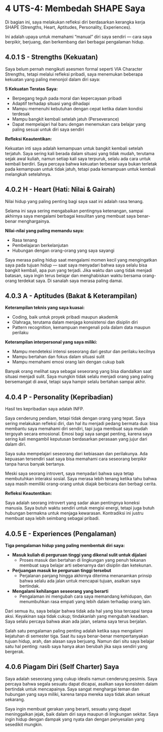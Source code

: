 # 4 UTS-4: Membedah SHAPE Saya

Di bagian ini, saya melakukan refleksi diri berdasarkan kerangka kerja SHAPE (Strengths, Heart, Aptitudes, Personality, Experiences).

Ini adalah upaya untuk memahami “manual” diri saya sendiri — cara saya berpikir, berjuang, dan berkembang dari berbagai pengalaman hidup.

## 4.0.1 S - Strengths (Kekuatan)

Saya belum pernah mengikuti asesmen formal seperti VIA Character Strengths, tetapi melalui refleksi pribadi, saya menemukan beberapa kekuatan yang paling menonjol dalam diri saya:

**5 Kekuatan Teratas Saya:**

* Berpegang teguh pada moral dan kepercayaan pribadi
* Adaptif terhadap situasi yang dihadapi
* Mampu memenuhi kebutuhan dengan cepat ketika dalam kondisi terdesak
* Mampu bangkit kembali setelah jatuh (Perseverance)
* Dapat mempelajari hal baru dengan menemukan cara belajar yang paling sesuai untuk diri saya sendiri

**Refleksi Keautentikan:**

Kekuatan inti saya adalah kemampuan untuk bangkit kembali setelah terjatuh. Saya sering kali berada dalam situasi yang tidak mudah, terutama sejak awal kuliah, namun setiap kali saya terpuruk, selalu ada cara untuk kembali berdiri. Saya percaya bahwa kekuatan terbesar saya bukan terletak pada kemampuan untuk tidak jatuh, tetapi pada kemampuan untuk kembali melangkah setelahnya.

## 4.0.2 H - Heart (Hati: Nilai & Gairah)

Nilai hidup yang paling penting bagi saya saat ini adalah rasa tenang.

Selama ini saya sering mengabaikan pentingnya ketenangan, sampai akhirnya saya mengalami berbagai kesulitan yang membuat saya benar-benar menghargainya.

**Nilai-nilai yang paling memandu saya:**

* Rasa tenang
* Pembelajaran berkelanjutan
* Hubungan dengan orang-orang yang saya sayangi

Saya merasa paling hidup saat mengalami momen kecil yang mengingatkan saya pada tujuan hidup — saat saya menyadari bahwa saya selalu bisa bangkit kembali, apa pun yang terjadi. Jika waktu dan uang tidak menjadi batasan, saya ingin terus belajar dan menghabiskan waktu bersama orang-orang terdekat saya. Di sanalah saya merasa paling damai.

## 4.0.3 A - Aptitudes (Bakat & Keterampilan)

**Keterampilan teknis yang saya kuasai:**

* Coding, baik untuk proyek pribadi maupun akademik
* Olahraga, terutama dalam menjaga konsistensi dan disiplin diri
* Pattern recognition, kemampuan mengenali pola dalam data maupun perilaku

**Keterampilan interpersonal yang saya miliki:**

* Mampu mendeteksi intensi seseorang dari gestur dan perilaku kecilnya
* Mampu bertahan dan fokus dalam situasi sulit
* Mampu memahami emosi orang lain dengan cukup baik

Banyak orang melihat saya sebagai seseorang yang bisa diandalkan saat situasi menjadi sulit. Saya mungkin tidak selalu menjadi orang yang paling bersemangat di awal, tetapi saya hampir selalu bertahan sampai akhir.

## 4.0.4 P - Personality (Kepribadian)

Hasil tes kepribadian saya adalah INFP.

Saya cenderung pendiam, tetapi tidak dengan orang yang tepat. Saya sering melakukan refleksi diri, dan hal itu menjadi pedang bermata dua: bisa membantu saya memahami diri sendiri, tapi juga membuat saya mudah tergoyah secara emosional. Emosi bagi saya sangat penting, karena saya sering kali mengambil keputusan berdasarkan perasaan yang jujur dari dalam diri.

Saya suka mempelajari seseorang dari kebiasaan dan perilakunya. Ada kepuasan tersendiri saat saya bisa memahami cara seseorang berpikir tanpa harus banyak bertanya.

Meski saya seorang introvert, saya menyadari bahwa saya tetap membutuhkan interaksi sosial. Saya merasa lebih tenang ketika tahu bahwa saya masih memiliki orang-orang untuk diajak berbicara dan berbagi cerita.

**Refleksi Keautentikan:**

Saya adalah seorang introvert yang sadar akan pentingnya koneksi manusia. Saya butuh waktu sendiri untuk mengisi energi, tetapi juga butuh hubungan bermakna untuk menjaga kewarasan. Kontradiksi ini justru membuat saya lebih seimbang sebagai pribadi.

## 4.0.5 E - Experiences (Pengalaman)

**Tiga pengalaman hidup yang paling membentuk diri saya:**

* **Masuk kuliah di perguruan tinggi yang dikenal sulit untuk dijalani**
    * Proses masuk dan bertahan di lingkungan yang penuh tekanan membuat saya belajar arti sebenarnya dari disiplin dan ketekunan.
* **Perjuangan masuk ke perguruan tinggi tersebut**
    * Perjalanan panjang hingga akhirnya diterima menanamkan prinsip bahwa selalu ada jalan untuk mencapai tujuan, asalkan saya bertindak.
* **Mengalami kehilangan seseorang yang berarti**
    * Pengalaman ini mengubah cara saya memandang kehidupan, dan menumbuhkan rasa empati yang lebih dalam terhadap orang lain.

Dari semua itu, saya belajar bahwa tidak ada hal yang bisa tercapai tanpa aksi. Keyakinan saja tidak cukup; tindakanlah yang mengubah keadaan. Saya selalu percaya bahwa akan ada jalan, selama saya terus berjalan.

Salah satu pengalaman paling penting adalah ketika saya mengalami kejatuhan di semester tiga. Saat itu saya benar-benar mempertanyakan tujuan hidup, arah, dan alasan saya berjuang. Namun dari situ saya belajar satu hal penting: nasib saya hanya akan berubah jika saya sendiri yang bergerak.

## 4.0.6 Piagam Diri (Self Charter) Saya

Saya adalah seseorang yang cukup idealis namun cenderung pesimis. Saya percaya bahwa segala sesuatu dapat dicapai, asalkan saya konsisten dalam bertindak untuk mencapainya. Saya sangat menghargai teman dan hubungan yang saya miliki, karena tanpa mereka saya tidak akan sekuat sekarang.

Saya ingin membuat gerakan yang berarti, sesuatu yang dapat meninggalkan jejak, baik dalam diri saya maupun di lingkungan sekitar. Saya ingin hidup dengan dampak yang nyata dan dengan penyesalan yang sesedikit mungkin.